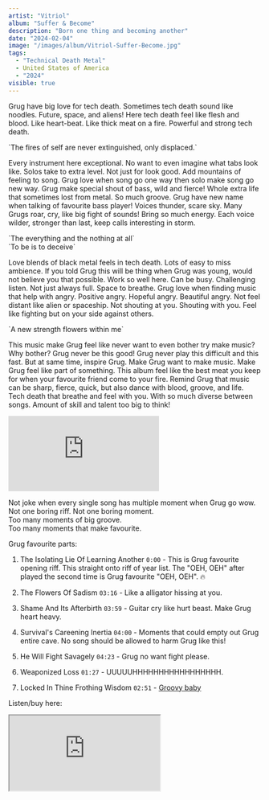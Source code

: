 ```yaml
---
artist: "Vitriol"
album: "Suffer & Become"
description: "Born one thing and becoming another"
date: "2024-02-04"
image: "/images/album/Vitriol-Suffer-Become.jpg"
tags:
  - "Technical Death Metal"
  - United States of America
  - "2024"
visible: true
---
```


Grug have big love for tech death. Sometimes tech death sound like noodles. Future, space, and aliens! Here tech death feel like flesh and blood. Like heart-beat. Like thick meat on a fire. Powerful and strong tech death.

<div className="text-center">
  `The fires of self are never extinguished, only displaced.`
</div>

Every instrument here exceptional. No want to even imagine what tabs look like. Solos take to extra level. Not just for look good. Add mountains of feeling to song. Grug love when song go one way then solo make song go new way.
Grug make special shout of bass, wild and fierce! Whole extra life that sometimes lost from metal. So much groove. Grug have new name when talking of favourite bass player! Voices thunder, scare sky. Many Grugs roar, cry, like big fight of sounds! Bring so much energy. Each voice wilder, stronger than last, keep calls interesting in storm.

<div className="text-center">
  `The everything and the nothing at all` <br />
  `To be is to deceive`
</div>

Love blends of black metal feels in tech death. Lots of easy to miss ambience. If you told Grug this will be thing when Grug was young, would not believe you that possible. Work so well here. Can be busy. Challenging listen. Not just always full. Space to breathe. Grug love when finding music that help with angry. Positive angry. Hopeful angry. Beautiful angry. Not feel distant like alien or spaceship. Not shouting at you. Shouting with you. Feel like fighting but on your side against others.

<div className="text-center">`A new strength flowers within me`</div>

This music make Grug feel like never want to even bother try make music? Why bother? Grug never be this good! Grug never play this difficult and
this fast. But at same time, inspire Grug. Make Grug want to make music. Make Grug feel like part of something. This album feel like the best meat you keep for when your favourite friend come to your fire.
Remind Grug that music can be sharp, fierce, quick, but also dance with blood, groove, and life. Tech death that breathe and feel with
you. With so much diverse between songs. Amount of skill and talent too big to think!

<div class="embed-container">
  <iframe
    class="embed-video"
    src="https://www.youtube.com/embed/gXFetvmGQrE?si=D8UCPrAbGN3NO_PB"
    frameborder="0"
    allow="accelerometer; autoplay; clipboard-write; encrypted-media; gyroscope; picture-in-picture; web-share"
    allowfullscreen></iframe>
</div>

Not joke when every single song has multiple moment when Grug go wow. <br />
Not one boring riff. Not one boring moment. <br />
Too many moments of big groove. <br />
Too many moments that make favourite. <br />

Grug favourite parts:

1. The Isolating Lie Of Learning Another `0:00` - This is Grug favourite opening riff. This straight onto riff of year list. The "OEH, OEH" after played the second time is Grug favourite "OEH, OEH". 🔥
1. The Flowers Of Sadism `03:16` - Like a alligator hissing at you.
1. Shame And Its Afterbirth `03:59` - Guitar cry like hurt beast. Make Grug heart heavy.
1. Survival's Careening Inertia `04:00` - Moments that could empty out Grug entire cave. No song should be allowed to harm Grug like this!
1. He Will Fight Savagely `04:23` - Grug no want fight please.
1. Weaponized Loss `01:27` - UUUUUHHHHHHHHHHHHHHHHH.

1. Locked In Thine Frothing Wisdom `02:51` - <a href="https://www.youtube.com/watch?v=0Eji8obIOjI" target="_blank">Groovy baby</a>

Listen/buy here:

<iframe
  style={{ border: "0", width: "350px", height: "800px" }}
  src="https://bandcamp.com/EmbeddedPlayer/album=239639166/size=large/bgcol=333333/linkcol=ffffff/transparent=true/"
  seamless>
  <a href="https://centurymedia.bandcamp.com/album/suffer-become">
    Suffer & Become by Vitriol
  </a>
</iframe>
